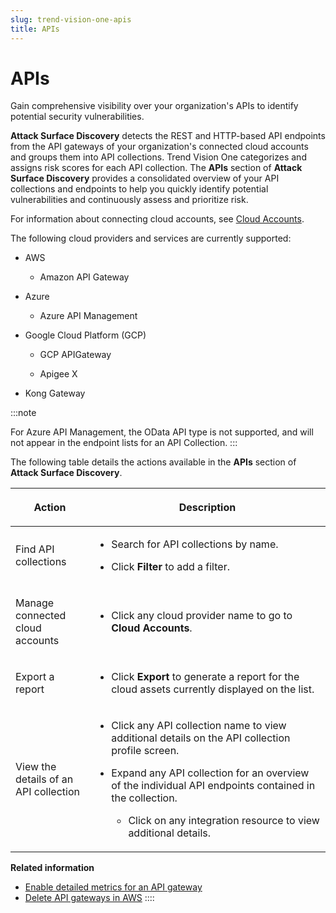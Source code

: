 ```yaml
---
slug: trend-vision-one-apis
title: APIs
---
```

# APIs

Gain comprehensive visibility over your organization's APIs to identify potential security vulnerabilities.

**Attack Surface Discovery** detects the REST and HTTP-based API endpoints from the API gateways of your organization's connected cloud accounts and groups them into API collections. Trend Vision One categorizes and assigns risk scores for each API collection. The **APIs** section of **Attack Surface Discovery** provides a consolidated overview of your API collections and endpoints to help you quickly identify potential vulnerabilities and continuously assess and prioritize risk.

For information about connecting cloud accounts, see [Cloud Accounts](cloud-accounts.mdx).

The following cloud providers and services are currently supported:

- AWS

  - Amazon API Gateway

- Azure

  - Azure API Management

- Google Cloud Platform (GCP)

  - GCP APIGateway

  - Apigee X

- Kong Gateway

:::note

For Azure API Management, the OData API type is not supported, and will not appear in the endpoint lists for an API Collection.
:::

The following table details the actions available in the **APIs** section of **Attack Surface Discovery**.

<table>
<colgroup>
<col style="width: 25%" />
<col style="width: 75%" />
</colgroup>
<thead>
<tr>
<th><p>Action</p></th>
<th><p>Description</p></th>
</tr>
</thead>
<tbody>
<tr>
<td><p>Find API collections</p></td>
<td><ul>
<li><p>Search for API collections by name.</p></li>
<li><p>Click <strong>Filter</strong> to add a filter.</p></li>
</ul></td>
</tr>
<tr>
<td><p>Manage connected cloud accounts</p></td>
<td><ul>
<li><p>Click any cloud provider name to go to <strong>Cloud Accounts</strong>.</p></li>
</ul></td>
</tr>
<tr>
<td><p>Export a report</p></td>
<td><ul>
<li><p>Click <strong>Export</strong> to generate a report for the cloud assets currently displayed on the list.</p></li>
</ul></td>
</tr>
<tr>
<td><p>View the details of an API collection</p></td>
<td><ul>
<li><p>Click any API collection name to view additional details on the API collection profile screen.</p></li>
<li><p>Expand any API collection for an overview of the individual API endpoints contained in the collection.</p>
<ul>
<li><p>Click on any integration resource to view additional details.</p></li>
</ul></li>
</ul></td>
</tr>
</tbody>
</table>

**Related information**

- [Enable detailed metrics for an API gateway](enable-metrics-api-gateway.mdx)
- [Delete API gateways in AWS](deleting-api-gateways-aws.mdx)
::::
